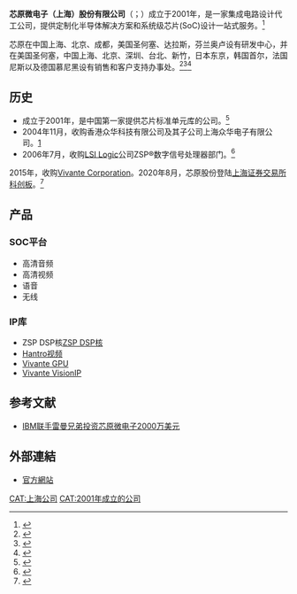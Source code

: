 {{Infobox_Company
|company_name  = 芯原股份有限公司
|company_name_en = VeriSilicon Holdings Co., Ltd.
|company_logo  = Verisilicon logo.svg
|foundation    = 2001年
|key_people    = [[董事長|董事長]]：戴伟民 Wayne Dai
|num_employees = 600+人（2016年）
|homepage     = [http://www.verisilicon.com/ 芯原微电子官方網站]
}}
'''芯原微电子（上海）股份有限公司'''（{{lang-en|'''VeriSilicon Holdings Co., Ltd.'''}}；{{Sse|688521|name=芯原股份-U|nameExt=芯原微电子}}）成立于2001年，是一家集成电路设计代工公司，提供定制化半导体解决方案和系统级芯片(SoC)设计一站式服务。<ref>{{cite news |title=芯原股份产品质量遭质疑，上市前遭大客户起诉 |url=https://finance.huanqiu.com/article/3y2mJFepnhu |accessdate=2021-11-05 |work=环球网 |archive-date=2021-11-05 |archive-url=https://web.archive.org/web/20211105073154/https://finance.huanqiu.com/article/3y2mJFepnhu |dead-url=no }}</ref>

芯原在中国上海、北京、成都，美国圣何塞、达拉斯，芬兰奥卢设有研发中心，并在美国圣何塞，中国上海、北京、深圳、台北、新竹，日本东京，韩国首尔，法国尼斯以及德国慕尼黑设有销售和客户支持办事处。<ref name="电子创新网">{{cite web|url=http://www.eetrend.com/yellowpage/100017863|title=电子创新网|publisher=电子创新网|date=2008-11-23|language=zh-hans|deadurl=yes|archiveurl=https://web.archive.org/web/20140110092728/http://www.eetrend.com/yellowpage/100017863|archivedate=2014年1月10日}}</ref><ref name="Chipestimate">{{cite web|url=http://www.chipestimate.com/partner/292/VeriSilicon-IP-Catalog|title=Chip Estimate|publisher=Chipestimate|language=en|accessdate=2014-01-10|archive-date=2014-01-10|archive-url=https://web.archive.org/web/20140110092420/http://www.chipestimate.com/partner/292/VeriSilicon-IP-Catalog|dead-url=no}}</ref><ref name="2013年度中国IC设计公司成就奖">{{cite web|url=http://www.eet-china.com/chinafabless/list.html|title=十大杰出技术支持中国IC设计公司|publisher=电子工程专辑|date=2013-09-06|language=zh-hans|access-date=2014-01-10|archive-url=https://web.archive.org/web/20140110100833/http://www.eet-china.com/chinafabless/list.html|archive-date=2014-01-10|dead-url=yes}}</ref>

==历史==
* 成立于2001年，是中国第一家提供芯片标准单元库的公司。<ref name="2001-2010上海集成电路行业杰出贡献奖">{{cite web|url=http://www.sica.org.cn/detail.aspx?id=191|title=2001-2010上海集成电路行业杰出贡献奖|publisher=上海市集成电路行业协会(SICA)|date=2012-08-06|language=zh-hans|accessdate=2014年1月10日|archive-date=2014年1月10日|archive-url=https://web.archive.org/web/20140110092207/http://www.sica.org.cn/detail.aspx?id=191|dead-url=no}}</ref>
* 2004年11月，收购香港众华科技有限公司及其子公司上海众华电子有限公司。[http://mall.cnki.net/magazine/Article/JCDL200412008.htm] {{Wayback|url=http://mall.cnki.net/magazine/Article/JCDL200412008.htm |date=20170312050853 }}
* 2006年7月，收购[[LSI_Logic|LSI Logic]]公司ZSP®数字信号处理器部门。<ref name="VeriSilicon&ZSP">{{cite web|url=http://www.eetimes.com/document.asp?doc_id=1275307|title=VeriSilicon buys ZSP unit from LSI Logic|publisher=EE Times|date=2006-07-26|language=en|accessdate=2014年1月10日|archive-date=2014年1月10日|archive-url=https://web.archive.org/web/20140110092513/http://www.eetimes.com/document.asp?doc_id=1275307|dead-url=no}}</ref>

2015年，收购[[Vivante_Corporation|Vivante Corporation]]。2020年8月，芯原股份登陆[[上海证券交易所科创板|上海证券交易所科创板]]。<ref>{{cite news |title=一个研究所孵化超10家硬科技企业 |url=https://china.huanqiu.com/article/42PKNBgGftR |accessdate=2021-11-05 |work=环球网 |archive-date=2021-11-07 |archive-url=https://web.archive.org/web/20211107105436/https://china.huanqiu.com/article/42PKNBgGftR |dead-url=no }}</ref>

==产品==
===SOC平台===
* 高清音频
* 高清视频
* 语音
* 无线
===IP库===
* ZSP DSP核[http://www.chinaaet.com/article/213547 ZSP DSP核] {{Wayback|url=http://www.chinaaet.com/article/213547 |date=20170312044333 }}
* [http://www.prnasia.com/pr/2013/04/16/130271721.shtml Hantro视频] {{Wayback|url=http://www.prnasia.com/pr/2013/04/16/130271721.shtml |date=20170312050134 }}
* [[Vivante_Corporation|Vivante GPU]]
* [[Vivante_Corporation|Vivante VisionIP]]

==参考文献== 
{{reflist}}
* [https://web.archive.org/web/20140222040218/http://www.cnetnews.com.cn/files/list-0-0-141035-0-1.htm IBM联手雷曼兄弟投资芯原微电子2000万美元]

==外部連結==
*[http://www.verisilicon.com/ 官方網站] {{Wayback|url=http://www.verisilicon.com/ |date=20140110091524 }}

{{STAR 50}}
[[CAT:上海公司|CAT:上海公司]]
[[CAT:2001年成立的公司|CAT:2001年成立的公司]]